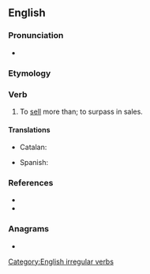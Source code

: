 ==English==

===Pronunciation===
* {{IPA|/ɑʊtˈsɛl/|lang=en}}

===Etymology===
{{prefix|en|out|sell}}

===Verb===
{{en-verb|outsells|outselling|outsold}}

# {{lb|en|transitive}} To [[sell]] more than; to surpass in sales.

====Translations====
{{trans-top|to sell more than}}
* Catalan: {{t|ca|vendre's més que}}
{{trans-mid}}
* Spanish: {{t|es|venderse más que}}
{{trans-bottom}}

===References===
* {{R:Century 1911}}
* {{R:Webster 1913}}

===Anagrams===
* {{anagrams|en|sell-out|sellout}}

[[Category:English irregular verbs]]